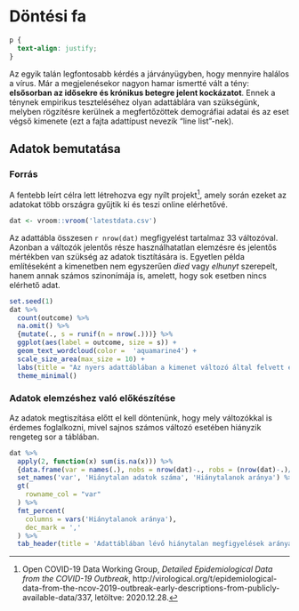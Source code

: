 # Döntési fa {#Chapter-2}

```css
p {
  text-align: justify;
}
```

Az egyik talán legfontosabb kérdés a járványügyben, hogy mennyire halálos a vírus. Már a megjelenésekor nagyon hamar ismertté vált a tény: **elsősorban az idősekre és krónikus betegre jelent kockázatot**. Ennek a ténynek empirikus teszteléséhez olyan adattáblára van szükségünk, melyben rögzítésre kerülnek a megfertőzöttek demográfiai adatai és az eset végső kimenete (ezt a fajta adattípust nevezik "line list"-nek). 

## Adatok bemutatása

### Forrás

A fentebb leírt célra lett létrehozva egy nyílt projekt^[Open COVID-19 Data Working Group, *Detailed Epidemiological Data from the COVID-19 Outbreak*, http://virological.org/t/epidemiological-data-from-the-ncov-2019-outbreak-early-descriptions-from-publicly-available-data/337,  letöltve: 2020.12.28.], amely során ezeket az adatokat több országra gyűjtik ki és teszi online elérhetővé.

```r
dat <- vroom::vroom('latestdata.csv')
```

Az adattábla összesen `r nrow(dat)` megfigyelést tartalmaz 33 változóval. Azonban a változók jelentős része használhatatlan elemzésre és jelentős mértékben van szükség az adatok tisztítására is. Egyetlen példa említéseként a kimenetben nem egyszerűen *died* vagy *elhunyt* szerepelt, hanem annak számos szinonímája is, amelett, hogy sok esetben nincs elérhető adat.

```r
set.seed(1)
dat %>% 
  count(outcome) %>% 
  na.omit() %>% 
  {mutate(., s = runif(n = nrow(.)))} %>%
  ggplot(aes(label = outcome, size = s)) +
  geom_text_wordcloud(color =  'aquamarine4') +
  scale_size_area(max_size = 10) +
  labs(title = "Az nyers adattáblában a kimenet változó által felvett értékek") +
  theme_minimal()
```

### Adatok elemzéshez való előkészítése

Az adatok megtiszítása előtt el kell döntenünk, hogy mely változókkal is érdemes foglalkozni, mivel sajnos számos változó esetében hiányzik rengeteg sor a táblában.

```r
dat %>% 
  apply(2, function(x) sum(is.na(x))) %>% 
  {data.frame(var = names(.), nobs = nrow(dat)-., robs = (nrow(dat)-.)/nrow(dat))} %>% 
  set_names('var', 'Hiánytalan adatok száma', 'Hiánytalanok aránya') %>% 
  gt(
    rowname_col = "var"
  ) %>% 
  fmt_percent(
    columns = vars('Hiánytalanok aránya'),
    dec_mark = ','
  ) %>% 
  tab_header(title = 'Adattáblában lévő hiánytalan megfigyelések aránya')
```


